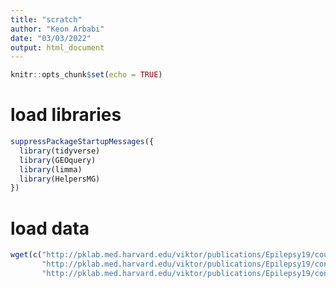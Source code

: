 ```yaml
---
title: "scratch"
author: "Keon Arbabi"
date: "03/03/2022"
output: html_document
---
```


```r
knitr::opts_chunk$set(echo = TRUE)
```

# load libraries 
```r

suppressPackageStartupMessages({
  library(tidyverse)
  library(GEOquery)
  library(limma)
  library(HelpersMG)
})

```

# load data
```r

wget(c("http://pklab.med.harvard.edu/viktor/publications/Epilepsy19/count_matrices.rds",
       "http://pklab.med.harvard.edu/viktor/publications/Epilepsy19/con_filt_cells.rds",
       "http://pklab.med.harvard.edu/viktor/publications/Epilepsy19/con_filt_samples.rds"))

```